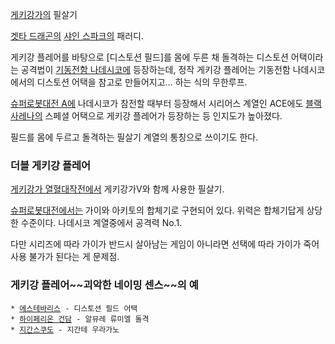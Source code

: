 [[게키강가]]의 필살기

[[겟타 드래곤]]의 [[샤인 스파크]]의 패러디.

게키강 플레어를 바탕으로 [디스토션 필드]를 몸에 두른 채 돌격하는 디스토션 어택이라는 공격법이 [[기동전함 나데시코]]에 등장하는데, 정작 게키강 플레어는 기동전함 나데시코에서의 디스토션 어택을 참고로 만들어지고… 하는 식의 무한루프.

[[슈퍼로봇대전 A]]에 나데시코가 참전할 때부터 등장해서 시리어스 계열인 ACE에도 [[블랙사레나]]의 스페셜 어택으로 게키강 플레어가 등장하는 등 인지도가 높아졌다.

필드를 몸에 두르고 돌격하는 필살기 계열의 통칭으로 쓰이기도 한다.

=== 더블 게키강 플레어 ===
[[게키강가 열혈대작전]]에서 게키강가V와 함께 사용한 필살기.

[[슈퍼로봇대전]]에서는 가이와 아키토의 합체기로 구현되어 있다. 위력은 합체기답게 상당한 수준이다. 나데시코 계열중에서 공격력 No.1.

다만 시리즈에 따라 가이가 반드시 살아남는 게임이 아니라면 선택에 따라 가이가 죽어 사용 불가가 된다는 게 문제점.

=== 게키강 플레어~~괴악한 네이밍 센스~~의 예 ===
 * [[에스테바리스]] - 디스토션 필드 어택
 * [[하이페리온 건담]] - 알뮤레 류미엘 돌격
 * [[지간스쿠도]] - 지간테 우라가노
